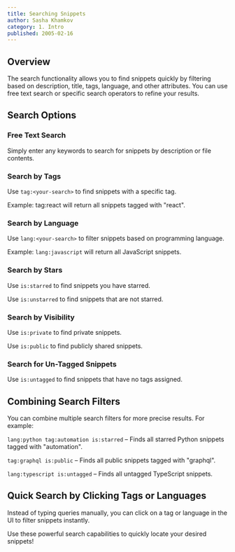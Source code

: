 ```yaml
---
title: Searching Snippets
author: Sasha Khamkov
category: 1. Intro
published: 2005-02-16
---
```


## Overview

The search functionality allows you to find snippets quickly by filtering based on description, title, tags, language, and other attributes. You can use free text search or specific search operators to refine your results.

## Search Options

### Free Text Search

Simply enter any keywords to search for snippets by description or file contents.

### Search by Tags

Use `tag:<your-search>` to find snippets with a specific tag.

Example: tag:react will return all snippets tagged with "react".

### Search by Language

Use `lang:<your-search>` to filter snippets based on programming language.

Example: `lang:javascript` will return all JavaScript snippets.

### Search by Stars

Use `is:starred` to find snippets you have starred.

Use `is:unstarred` to find snippets that are not starred.

### Search by Visibility

Use `is:private` to find private snippets.

Use `is:public` to find publicly shared snippets.

### Search for Un-Tagged Snippets

Use `is:untagged` to find snippets that have no tags assigned.

## Combining Search Filters

You can combine multiple search filters for more precise results. For example:

`lang:python tag:automation is:starred` – Finds all starred Python snippets tagged with "automation".

`tag:graphql is:public` – Finds all public snippets tagged with "graphql".

`lang:typescript is:untagged` – Finds all untagged TypeScript snippets.

## Quick Search by Clicking Tags or Languages

Instead of typing queries manually, you can click on a tag or language in the UI to filter snippets instantly.

Use these powerful search capabilities to quickly locate your desired snippets!

